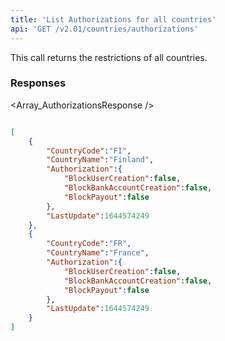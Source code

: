 ```yaml
---
title: 'List Authorizations for all countries'  
api: 'GET /v2.01/countries/authorizations'  
---
```




This call returns the restrictions of all countries.  

### Responses  

<AccordionGroup><Accordion title="200">  

<Array_AuthorizationsResponse /></Accordion></AccordionGroup>  

<ResponseExample>  

```json 200  

[
    {
        "CountryCode":"FI",
        "CountryName":"Finland",
        "Authorization":{
            "BlockUserCreation":false,
            "BlockBankAccountCreation":false,
            "BlockPayout":false
        },
        "LastUpdate":1644574249
    },
    {
        "CountryCode":"FR",
        "CountryName":"France",
        "Authorization":{
            "BlockUserCreation":false,
            "BlockBankAccountCreation":false,
            "BlockPayout":false
        },
        "LastUpdate":1644574249
    }
]  

 ```  

</ResponseExample>  

<RequestExample>  
    <NodeListCountryAuthorizations />
    <RubyListCountryAuthorizations />
    <JavaListCountryAuthorizations />
    <ListCountryAuthorizationsPython />
</RequestExample>